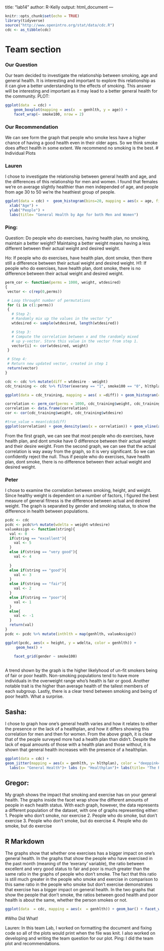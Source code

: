 title: "lab14"
author: R-Kelly
output: html_document
---

```r
knitr::opts_chunk$set(echo = TRUE)
library(tidyverse)
source("http://www.openintro.org/stat/data/cdc.R")
cdc <- as_tibble(cdc)
```
# Team section
### Our Question
Our team decided to investigate the relationship between smoking, age and general health.  It is interesting and important to explore this relationship as it can give a better understanding to the effects of smoking. This answer will be interesting and important as it may lead to a better general health for the community. 
PLOT:
```r
ggplot(data  = cdc) + 
    geom_boxplot(mapping = aes(x  = genhlth, y = age)) +
    facet_wrap(~ smoke100, nrow = 2)
```
### Our Recommendation
We can see form the graph that people who smoke less have a higher chance of having a good health even in their older ages. So we think smoke does affect health in some extent. We recommend no smoking is the best.
# Individual Plots

### Lauren
I chose to investigate the relationship between general health and age, and the differences of this relationship for men and women. I found that females we're on average slightly healthier than men independed of age, and people from age 30 to 50 we're the heathiest group of people. 

```r
ggplot(data = cdc) +  geom_histogram(bins=20, mapping = aes(x = age, fill = genhlth)) +facet_wrap(~gender) +
  xlab("Age") +
  ylab("People") +
  labs(title= "General Health by Age for both Men and Women")


```

### Ping:
Question: Do people who do exercises, having health plan, no smoking, maintain a better weight? Maintaing a better weight means having a less different between their actual weight and desired weight. 

Ho: If people who do exercises, have health plan, dont smoke, then there still a difference between their actual weight and desired weight.
H1: If people who do exercises, have health plan, dont smoke, there is no difference between their actual weight and desired weight.

```r
perm_cor <- function(perms = 1000, weight, wtdesired)
{
 vector <- c(rep(0,perms))

 # Loop throught number of permutations
 for (i in c(1:perms))
 {
   # Step 2:
   # Randomly mix up the values in the vector "y"
   wtdesired <- sample(wtdesired, length(wtdesired))

   # Step 3:
   # Compute the correlation between x and the randomly mixed
   # up y-vector. Store this value in the vector from step 1.
   vector[i] <- cor(wtdesired, weight)
 }

 # Step 4:
 # Return new updated vector, created in step 1
 return(vector)
}
```

```r
cdc <- cdc %>% mutate(diff = wtdesire - weight)
cdc_training <- cdc %>% filter(exerany == "1", smoke100 == "0", hlthplan == "1")

ggplot(data = cdc_training, mapping = aes( x =diff)) + geom_histogram(color = "black", fill = "pink")

correlation <- perm_cor(perms = 1000, cdc_training$weight, cdc_training$wtdesire)
correlation <- data.frame(correlation)
cor <- cor(cdc_training$weight, cdc_training$wtdesire)

#true_value = mean(cdc$diff)
ggplot(correlation) + geom_density(aes(x = correlation)) + geom_vline(aes(xintercept=cor), linetype="dashed", size=1)


```
From the first graph, we can see that most people who do exercises, have health plan, and dont smoke have 0 difference between their actual weight and their desire weight. From the second graph, we can see that the actual correlation is way away from the graph, so it is very significant. So we can confidently reject the null. Thus if people who do exercises, have health plan, dont smoke, there is no difference between their actual weight and desired weight.

### Peter
I chose to examine the correlation between smoking, height, and weight. Since healthy weight is dependent on a number of factors, I figured the best measure of general fitness is the difference between actual and desired weight. The graph is separated by gender and smoking status, to show the difference in health between populations. 
```r
pcdc <- cdc
pcdc <- pcdc%>% mutate(wdelta = weight-wtdesire)
valueAssign <- function(string){
  val <- 0
  if(string == "excellent"){
    val <- 5
  }
  else if(string == "very good"){
    val <- 4
  
  }
  else if(string == "good"){
    val <- 3
  }
  else if(string == "fair"){
    val <- 2
  }
  else if(string == "poor"){
    val <- 1
  }
  else{
    val <- -1
  }
  return(val)
}
pcdc <- pcdc %>% mutate(inthlth = map(genhlth, valueAssign))

ggplot(pcdc, aes(x = height, y = wdelta, color = genhlth)) +
     geom_hex() +
    
    facet_grid(gender ~ smoke100)
    
```
A trend shown by the graph is the higher likelyhood of un-fit smokers being of fair or poor health. Non-smoking populations tend to have more individuals in the overweight range who's health is fair or good. Another notable trait is the higher than average health of the tallest members of each subgroup. Lastly, there is a clear trend between smoking and being of poor health. What a surprise. 





## Sasha:

I chose to graph how one's general health varies and how it relates to either the presence or the lack of a healthplan,
 and how it differs showing this correlation for men and then for women. From the above graph, it is clear that of the 
 people surveyed more had a health plan than didn't. Despite the lack of equal amounts of those with a health plan and 
 those without, it is shown that general health increases with the presence of a healthplan. 



```r
ggplot(data = cdc) +
geom_jitter(mapping = aes(x = genhlth, y= hlthplan), color = "deeppink4")+ facet_wrap("gender")+
  labs(x= "General Health")+ labs (y= "Healthplan")+ labs(title= "The Relationship between General Health and Having a Healthplan for Men and Women")
```

## Gregor:

My graph shows the impact that smoking and exercise has on your general health. The graphs inside the facet wrap show the different amounts of people 
in each health status. With each graph, however, the data represents a different population of the dataset, with one of graphs representing either:
1. People who don't smoke, nor exercise
2. People who do smoke, but don't exercise
3. People who don't smoke, but do exercise
4. People who do smoke, but do exercise









## R Markdown


The graphs show that whether one exercises has a bigger impact on one's general health. In the graphs that show the people who have exercised in the past 
month (meaning of the 'exerany' variable), the ratio between excellent and very good status to fair and poor is much greater than the same ratio in the graphs of people
who don't smoke. The fact that this ratio is still much greater in the people who smoke and exercise in comparison to this same ratio in the people who smoke but don't 
exercise demonstrates that exercise has a bigger impact on general health. In the two graphs that show the people that don't smoke, the ratios between good 
health and poor health is about the same, whether the person smokes or not. 

```r
ggplot(data  = cdc, mapping = aes(x  = genhlth)) + geom_bar() + facet_wrap(exerany~smoke100, labeller = label_both)
``` 
#Who Did What!

Lauren: In this team Lab, I worked on formatting the document and fixing code so all of the plots would print when the file was knit. I also worked on developing and writing the team question for our plot. 
Ping: I did the team plot and recommendations.





